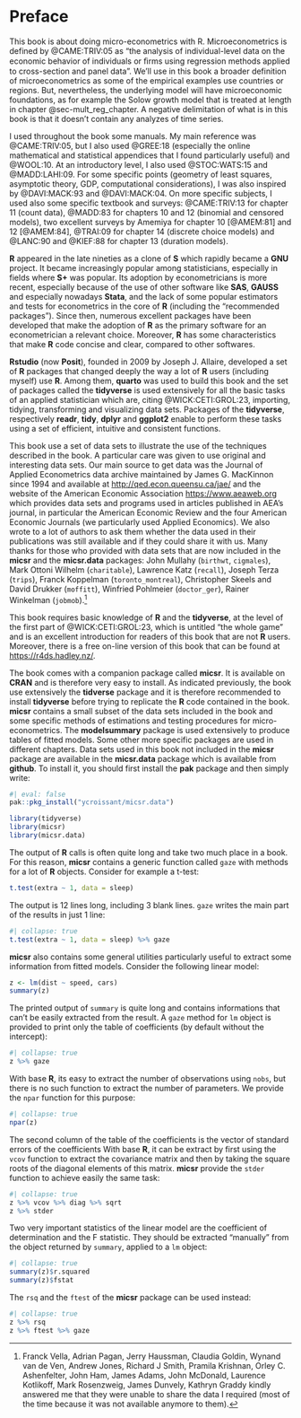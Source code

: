 # Preface {.unnumbered}

This book is about doing micro-econometrics with R. Microeconometrics is defined by @CAME:TRIV:05 as "the analysis of individual-level data on the economic behavior of individuals or ﬁrms using regression methods applied to cross-section and panel data". We'll use in this book a broader definition of microeconometrics as some of the empirical examples use countries or regions. But, nevertheless, the underlying model will have microeconomic foundations, as for example the Solow growth model that is treated at length in chapter @sec-mult_reg_chapter. A negative delimitation of what is in this book is that it doesn't contain any analyzes of time series. 

I used throughout the book some manuals. My main reference was @CAME:TRIV:05, but I also used @GREE:18 (especially the online mathematical and statistical appendices that I found particularly useful) and @WOOL:10. At an introductory level, I also used @STOC:WATS:15 and @MADD:LAHI:09. For some specific points (geometry of least squares, asymptotic theory, GDP, computational considerations), I was also inspired by @DAVI:MACK:93 and @DAVI:MACK:04.
On more specific subjects, I used also some specific textbook and surveys: @CAME:TRIV:13 for chapter 11 (count data), @MADD:83 for chapters 10 and 12 (binomial and censored models), two excellent surveys by Amemiya for chapter 10 [@AMEM:81] and 12 [@AMEM:84], @TRAI:09 for chapter 14 (discrete choice models) and @LANC:90 and @KIEF:88 for chapter 13 (duration models).

**R** appeared in the late nineties as a clone of **S** which rapidly became a **GNU** project. It became increasingly popular among statisticians, especially in fields where **S+** was popular. Its adoption by econometricians is more recent, especially because of the use of other software like **SAS**, **GAUSS** and especially nowadays **Stata**, and the lack of some popular estimators and tests for econometrics in the core of **R** (including the "recommended packages"). Since then, numerous excellent packages have been developed that make the adoption of **R** as the primary software for an econometrician a relevant choice. Moreover, **R** has some characteristics that make **R** code concise and clear, compared to other softwares. 

**Rstudio** (now **Posit**), founded in 2009 by Joseph J. Allaire, developed a set of **R** packages that changed deeply the way a lot of **R** users (including myself) use **R**. Among them, **quarto** was used to build this book and the set of packages called the **tidyverse** is used extensively for all the basic tasks of an applied statistician which are, citing @WICK:CETI:GROL:23, importing, tidying, transforming and visualizing data sets. Packages of the **tidyverse**, respectively **readr**, **tidy**, **dplyr** and **ggplot2** enable to perform these tasks using a set of efficient, intuitive and consistent functions. 

This book use a set of data sets to illustrate the use of the techniques described in the book. A particular care was given to use original and interesting data sets. Our main source to get data was the Journal of Applied Econometrics data archive maintained by James G. MacKinnon since 1994 and available at <http://qed.econ.queensu.ca/jae/> and the website of the American Economic Association <https://www.aeaweb.org> which provides data sets and programs used in articles published in AEA's journal, in particular the American Economic Review and the four American Economic Journals (we particularly used Applied Economics). We also wrote to a lot of authors to ask them whether the data used in their publications was still available and if they could share it with us. Many thanks for those who provided with data sets that are now included in the **micsr** and the **micsr.data** packages: John Mullahy (`birthwt`, `cigmales`), Mark Ottoni Wilhelm (`charitable`), Lawrence Katz (`recall`), Joseph Terza (`trips`), Franck Koppelman (`toronto_montreal`), Christopher Skeels and David Drukker (`moffitt`), Winfried Pohlmeier (`doctor_ger`), Rainer Winkelman (`jobmob`).^[Franck Vella, Adrian Pagan, Jerry Haussman, Claudia Goldin, Wynand van de Ven, Andrew Jones, Richard J Smith, Pramila Krishnan, Orley C. Ashenfelter, John Ham, James Adams, John McDonald, Laurence Kotlikoff, Mark Rosenzweig, James Dunvely, Kathryn Graddy kindly answered me that they were unable to share the data I required (most of the time because it was not available anymore to them).]

This book requires basic knowledge of **R** and the **tidyverse**, at the level of the first part of @WICK:CETI:GROL:23, which is untitled "the whole game" and is an excellent introduction for readers of this book that are not **R** users. Moreover, there is a free on-line version of this book that can be found at <https://r4ds.hadley.nz/>.

The book comes with a companion package called **micsr**. It is available on **CRAN** and is therefore very easy to install. As indicated previously, the book use extensively the **tidverse** package and it is therefore recommended to install **tidyverse** before trying to replicate the **R** code contained in the book. **micsr** contains a small subset of the data sets included in the book and some specific methods of estimations and testing procedures for micro-econometrics. The **modelsummary** package is used extensively to produce tables of fitted models. Some other more specific packages are used in different chapters. Data sets used in this book not included in the **micsr** package are available in the **micsr.data** package which is available from **github**. To install it, you should first install the **pak** package and then simply write:

```r
#| eval: false
pak::pkg_install("ycroissant/micsr.data")
```

```r
library(tidyverse)
library(micsr)
library(micsr.data)
```

The output of **R** calls is often quite long and take two much place in a book. For this reason, **micsr** contains a generic function called `gaze` with methods for a lot of **R** objects. Consider for example a t-test:

```r
t.test(extra ~ 1, data = sleep)
```

The output is 12 lines long, including 3 blank lines. `gaze` writes the main part of the results in just 1 line:

```r
#| collapse: true
t.test(extra ~ 1, data = sleep) %>% gaze
```

**micsr** also contains some general utilities particularly useful to extract some information from fitted models. Consider the following linear model:

```r
z <- lm(dist ~ speed, cars)
summary(z)
```

The printed output of `summary` is quite long and contains informations that can't be easily extracted from the result. A `gaze` method for `lm` object is provided to print only the table of coefficients (by default without the intercept):

```r
#| collapse: true
z %>% gaze
```

With base **R**, its easy to extract the number of observations using `nobs`, but there is no such function to extract the number of parameters. We provide the `npar` function for this purpose:

```r
#| collapse: true
npar(z)
```

The second column of the table of the coefficients is the vector of standard errors of the coefficients With base **R**, it can be extract by first using the `vcov` function to extract the covariance matrix and then by taking the square roots of the diagonal elements of this matrix. **micsr** provide the `stder` function to achieve easily the same task:

```r
#| collapse: true
z %>% vcov %>% diag %>% sqrt
z %>% stder
```

Two very important statistics of the linear model are the coefficient of determination and the F statistic. They should be extracted "manually" from the object returned by `summary`, applied to a `lm` object:

```r
#| collapse: true
summary(z)$r.squared
summary(z)$fstat
```

The `rsq` and the `ftest` of the **micsr** package can be used instead:

```r
#| collapse: true
z %>% rsq
z %>% ftest %>% gaze
```

